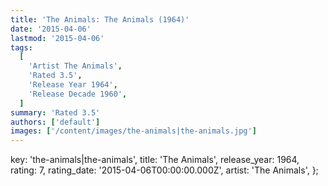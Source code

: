 ```yaml
---
title: 'The Animals: The Animals (1964)'
date: '2015-04-06'
lastmod: '2015-04-06'
tags:
  [
    'Artist The Animals',
    'Rated 3.5',
    'Release Year 1964',
    'Release Decade 1960',
  ]
summary: 'Rated 3.5'
authors: ['default']
images: ['/content/images/the-animals|the-animals.jpg']
---
```


  key: 'the-animals|the-animals',
  title: 'The Animals',
  release_year: 1964,
  rating: 7,
  rating_date: '2015-04-06T00:00:00.000Z',
  artist: 'The Animals',
};

<MusicRating data={data} />
